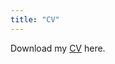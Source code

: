 ```yaml
---
title: "CV"
---
```


Download my [CV](https://github.com/yangxun96/yangxun96.github.io/blob/main/CV_YangXun.pdf) here. 
